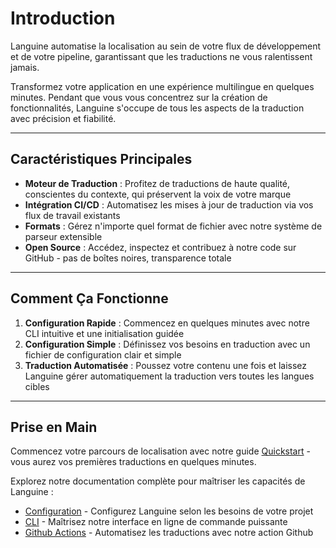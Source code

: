 # Introduction

Languine automatise la localisation au sein de votre flux de développement et de votre pipeline, garantissant que les traductions ne vous ralentissent jamais.

Transformez votre application en une expérience multilingue en quelques minutes. Pendant que vous vous concentrez sur la création de fonctionnalités, Languine s'occupe de tous les aspects de la traduction avec précision et fiabilité.

---

## Caractéristiques Principales

- **Moteur de Traduction** : Profitez de traductions de haute qualité, conscientes du contexte, qui préservent la voix de votre marque
- **Intégration CI/CD** : Automatisez les mises à jour de traduction via vos flux de travail existants
- **Formats** : Gérez n'importe quel format de fichier avec notre système de parseur extensible
- **Open Source** : Accédez, inspectez et contribuez à notre code sur GitHub - pas de boîtes noires, transparence totale

---

## Comment Ça Fonctionne

1. **Configuration Rapide** : Commencez en quelques minutes avec notre CLI intuitive et une initialisation guidée
2. **Configuration Simple** : Définissez vos besoins en traduction avec un fichier de configuration clair et simple
3. **Traduction Automatisée** : Poussez votre contenu une fois et laissez Languine gérer automatiquement la traduction vers toutes les langues cibles

---

## Prise en Main

Commencez votre parcours de localisation avec notre guide [Quickstart](/docs/quickstart) - vous aurez vos premières traductions en quelques minutes.

Explorez notre documentation complète pour maîtriser les capacités de Languine :

- [Configuration](/docs/configuration) - Configurez Languine selon les besoins de votre projet
- [CLI](/docs/cli) - Maîtrisez notre interface en ligne de commande puissante
- [Github Actions](/docs/github-actions) - Automatisez les traductions avec notre action Github
